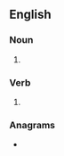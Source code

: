 ==English==

===Noun===
{{head|en|noun plural form}}

# {{plural of|cooper|lang=en}}

===Verb===
{{head|en|verb form}}

# {{en-third-person singular of|cooper}}

===Anagrams===
* {{l|en|scooper}}